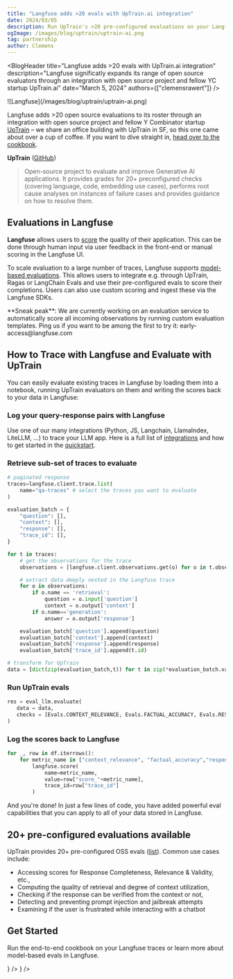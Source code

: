 ```yaml
---
title: "Langfuse adds >20 evals with UpTrain.ai integration"
date: 2024/03/05
description: Run UpTrain's >20 pre-configured evaluations on your Langfuse prod/dev data in Langfuse.
ogImage: /images/blog/uptrain/uptrain-ai.png
tag: partnership
author: Clemens
---
```



<BlogHeader
  title="Langfuse adds >20 evals with UpTrain.ai integration"
  description="Langfuse significatly expands its range of open source evaluators through an integration with open source project and fellow YC startup UpTrain.ai"
  date="March 5, 2024"
  authors={["clemensrawert"]}
/>

<Frame fullWidth className="mb-12">
  ![Langfuse](/images/blog/uptrain/uptrain-ai.png)
</Frame>

Langfuse adds >20 open source evaluations to its roster through an integration with open source project and fellow Y Combinator startup [UpTrain](https://uptrain.ai) – we share an office building with UpTrain in SF, so this one came about over a cup of coffee. If you want to dive straight in, [head over to the cookbook](https://langfuse.com/cookbook/evaluation_with_uptrain).

**UpTrain** ([GitHub](https://github.com/uptrain-ai/uptrain))

> Open-source project to evaluate and improve Generative AI applications. It provides grades for 20+ preconfigured checks (covering language, code, embedding use cases), performs root cause analyses on instances of failure cases and provides guidance on how to resolve them.

## Evaluations in Langfuse

**Langfuse** allows users to [score](/docs/scores) the quality of their application. This can be done through human input via user feedback in the front-end or manual scoring in the Langfuse UI.

To scale evaluation to a large number of traces, Langfuse supports [model-based evaluations](https://langfuse.com/docs/scores/model-based-evals). This allows users to integrate e.g. through UpTrain, Ragas or LangChain Evals and use their pre-configured evals to score their completions. Users can also use custom scoring and ingest these via the Langfuse SDKs.


<Callout type="info" emoji="ℹ️">
  **Sneak peak**: We are currently working on an evaluation service to
  automatically score all incoming observations by running custom evaluation
  templates. Ping us if you want to be among the first to try it:
  early-access@langfuse.com
</Callout>

## How to Trace with Langfuse and Evaluate with UpTrain

You can easily evaluate existing traces in Langfuse by loading them into a notebook, running UpTrain evaluators on them and writing the scores back to your data in Langfuse:

<Steps>

### Log your query-response pairs with Langfuse

Use one of our many integrations (Python, JS, Langchain, LlamaIndex, LiteLLM, …) to trace your LLM app. Here is a full list of [integrations](https://langfuse.com/docs/integrations/overview) and how to get started in the [quickstart](https://langfuse.com/docs/get-started).

### Retrieve sub-set of traces to evaluate

```python
# paginated response
traces=langfuse.client.trace.list(
    name="qa-traces" # select the traces you want to evaluate
)

evaluation_batch = {
    "question": [],
    "context": [],
    "response": [],
    "trace_id": [],
}

for t in traces:
    # get the observations for the trace
    observations = [langfuse.client.observations.get(o) for o in t.observations]

    # extract data deeply nested in the Langfuse trace
    for o in observations:
        if o.name == 'retrieval':
            question = o.input['question']
            context = o.output['context']
        if o.name=='generation':
            answer = o.output['response']

    evaluation_batch['question'].append(question)
    evaluation_batch['context'].append(context)
    evaluation_batch['response'].append(response)
    evaluation_batch['trace_id'].append(t.id)

# transform for UpTrain
data = [dict(zip(evaluation_batch,t)) for t in zip(*evaluation_batch.values())]
```

### Run UpTrain evals

```python
res = eval_llm.evaluate(
   data = data,
   checks = [Evals.CONTEXT_RELEVANCE, Evals.FACTUAL_ACCURACY, Evals.RESPONSE_COMPLETENESS]
)
```

### Log the scores back to Langfuse

```python
for _, row in df.iterrows():
    for metric_name in ["context_relevance", "factual_accuracy","response_completeness"]:
        langfuse.score(
            name=metric_name,
            value=row["score_"+metric_name],
            trace_id=row["trace_id"]
        )
```

And you're done! In just a few lines of code, you have added powerful eval capabilities that you can apply to all of your data stored in Langfuse.

</Steps>

## 20+ pre-configured evaluations available

UpTrain provides 20+ pre-configured OSS evals ([list](https://github.com/uptrain-ai/uptrain?tab=readme-ov-file#pre-built-evaluations-we-offer-)). Common use cases include:

- Accessing scores for Response Completeness, Relevance & Validity, etc.,
- Computing the quality of retrieval and degree of context utilization,
- Checking if the response can be verified from the context or not,
- Detecting and preventing prompt injection and jailbreak attempts
- Examining if the user is frustrated while interacting with a chatbot

## Get Started

Run the end-to-end cookbook on your Langfuse traces or learn more about model-based evals in Langfuse.


<Cards num={2}>
  <Card
    title="Coookbook: Uptrain + Langfuse"
    href="/cookbook/evaluation_with_uptrain"
    icon={<FileCode />}
  />
  <Card
    title="Docs: Model-based evals"
    href="/docs/scores/model-based-evals"
    icon={<BookOpen />}
  />
</Cards>
